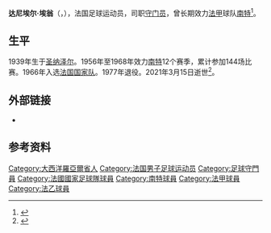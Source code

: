 {{NoteTA|G1=足球|G2=法甲|G3=UEFA}}
{{Infobox football biography
| name = 达尼埃尔·埃翁<br>''Daniel Eon''
| image = 
| fullname = 
| birth_date = {{birth date|1939|12|20|df=yes}}
| birth_place = {{flagicon|France|1830}} [[法兰西第三共和国|法國]][[圣纳泽尔|圣纳泽尔]]
| death_date = {{death date and age|2021|03|15|1939|12|20|df=yes}}
| death_place = 
| height = 
| position = [[守門員_(足球)|守门员]]
| youthyears1 = 
| youthclubs1 = 
| years1 = 1956–1968
| clubs1 = [[南特足球俱乐部|南特]]
| years2 = 1968–1975
| clubs2 = 昂斯尼竞技
| years3 = 1975–1977
| clubs3 = 圣纳泽尔体育
| caps1 = 
| goals1 = 
| nationalyears1 = 1966–1967
| nationalteam1 = [[法國國家足球隊|法国]]
| nationalcaps1 = 3
| nationalgoals1 = 0
}}

'''达尼埃尔·埃翁'''（{{lang-fr|Daniel Eon}}，{{bd|1939年|12月20日|2021年|3月15日|catIdx=Eon}}），法国足球运动员，司职[[守門員_(足球)|守门员]]，曾长期效力[[法国足球甲级联赛|法甲]]球队[[南特足球俱乐部|南特]]<ref>{{cite web|url=http://bocundjica.free.fr/listing.php|title=liste des anciens joueurs professionnels du FC Nantes|publisher=Puissance FCN|archiveurl=https://archive.is/20071223132905/http://bocundjica.free.fr/listing.php|archivedate=2007-12-23}}</ref>。

==生平==
1939年生于[[圣纳泽尔|圣纳泽尔]]。1956年至1968年效力[[南特足球俱乐部|南特]]12个赛季，累计参加144场比赛。1966年入选[[法國國家足球隊|法国国家队]]。1977年退役。2021年3月15日逝世<ref>{{cite web |title=L'ancien gardien international de Nantes Daniel Eon est mort |url=https://www.lequipe.fr/Football/Actualites/L-ancien-gardien-international-de-nantes-daniel-eon-est-mort/1233047 |publisher=[[队报|L'Équipe]] |language=fr |date=2021-03-16 |access-date=2021-03-17 |archive-date=2021-05-01 |archive-url=https://web.archive.org/web/20210501023135/https://www.lequipe.fr/Football/Actualites/L-ancien-gardien-international-de-nantes-daniel-eon-est-mort/1233047 |dead-url=no }}</ref>。

==外部链接==
* {{FFF male player|6717-eon-daniel}}

==参考资料==
{{Reflist}}

{{DEFAULTSORT:Eon, Daniel}}
[[Category:大西洋羅亞爾省人|Category:大西洋羅亞爾省人]]
[[Category:法国男子足球运动员|Category:法国男子足球运动员]]
[[Category:足球守門員|Category:足球守門員]]
[[Category:法國國家足球隊球員|Category:法國國家足球隊球員]]
[[Category:南特球員|Category:南特球員]]
[[Category:法甲球員|Category:法甲球員]]
[[Category:法乙球員|Category:法乙球員]]
